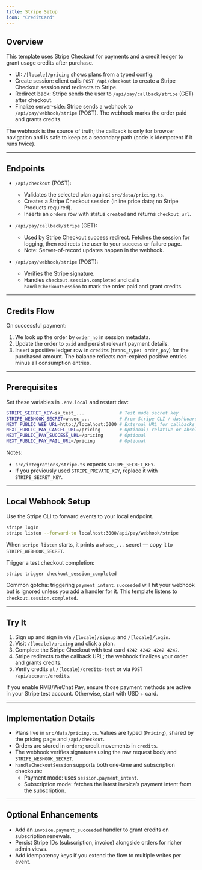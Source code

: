 ```yaml
---
title: Stripe Setup
icon: "CreditCard"
---
```


## Overview

This template uses Stripe Checkout for payments and a credit ledger to grant usage credits after purchase.

- UI: `/[locale]/pricing` shows plans from a typed config.
- Create session: client calls `POST /api/checkout` to create a Stripe Checkout session and redirects to Stripe.
- Redirect back: Stripe sends the user to `/api/pay/callback/stripe` (GET) after checkout.
- Finalize server-side: Stripe sends a webhook to `/api/pay/webhook/stripe` (POST). The webhook marks the order paid and grants credits.

The webhook is the source of truth; the callback is only for browser navigation and is safe to keep as a secondary path (code is idempotent if it runs twice).

---

## Endpoints

- `/api/checkout` (POST):
  - Validates the selected plan against `src/data/pricing.ts`.
  - Creates a Stripe Checkout session (inline price data; no Stripe Products required).
  - Inserts an `orders` row with status `created` and returns `checkout_url`.

- `/api/pay/callback/stripe` (GET):
  - Used by Stripe Checkout success redirect. Fetches the session for logging, then redirects the user to your success or failure page.
  - Note: Server-of-record updates happen in the webhook.

- `/api/pay/webhook/stripe` (POST):
  - Verifies the Stripe signature.
  - Handles `checkout.session.completed` and calls `handleCheckoutSession` to mark the order paid and grant credits.

---

## Credits Flow

On successful payment:

1) We look up the order by `order_no` in session metadata.
2) Update the order to `paid` and persist relevant payment details.
3) Insert a positive ledger row in `credits` (`trans_type: order_pay`) for the purchased amount. The balance reflects non-expired positive entries minus all consumption entries.

---

## Prerequisites

Set these variables in `.env.local` and restart dev:

```bash
STRIPE_SECRET_KEY=sk_test_...             # Test mode secret key
STRIPE_WEBHOOK_SECRET=whsec_...           # From Stripe CLI / dashboard
NEXT_PUBLIC_WEB_URL=http://localhost:3000 # External URL for callbacks
NEXT_PUBLIC_PAY_CANCEL_URL=/pricing       # Optional; relative or absolute
NEXT_PUBLIC_PAY_SUCCESS_URL=/pricing      # Optional
NEXT_PUBLIC_PAY_FAIL_URL=/pricing         # Optional
```

Notes:

- `src/integrations/stripe.ts` expects `STRIPE_SECRET_KEY`.
- If you previously used `STRIPE_PRIVATE_KEY`, replace it with `STRIPE_SECRET_KEY`.

---

## Local Webhook Setup

Use the Stripe CLI to forward events to your local endpoint.

```bash
stripe login
stripe listen --forward-to localhost:3000/api/pay/webhook/stripe
```

When `stripe listen` starts, it prints a `whsec_...` secret — copy it to `STRIPE_WEBHOOK_SECRET`.

Trigger a test checkout completion:

```bash
stripe trigger checkout_session_completed
```

Common gotcha: triggering `payment_intent.succeeded` will hit your webhook but is ignored unless you add a handler for it. This template listens to `checkout.session.completed`.

---

## Try It

1) Sign up and sign in via `/[locale]/signup` and `/[locale]/login`.
2) Visit `/[locale]/pricing` and click a plan.
3) Complete the Stripe Checkout with test card `4242 4242 4242 4242`.
4) Stripe redirects to the callback URL; the webhook finalizes your order and grants credits.
5) Verify credits at `/[locale]/credits-test` or via `POST /api/account/credits`.

If you enable RMB/WeChat Pay, ensure those payment methods are active in your Stripe test account. Otherwise, start with USD + card.

---

## Implementation Details

- Plans live in `src/data/pricing.ts`. Values are typed (`Pricing`), shared by the pricing page and `/api/checkout`.
- Orders are stored in `orders`; credit movements in `credits`.
- The webhook verifies signatures using the raw request body and `STRIPE_WEBHOOK_SECRET`.
- `handleCheckoutSession` supports both one-time and subscription checkouts:
  - Payment mode: uses `session.payment_intent`.
  - Subscription mode: fetches the latest invoice’s payment intent from the subscription.

---

## Optional Enhancements

- Add an `invoice.payment_succeeded` handler to grant credits on subscription renewals.
- Persist Stripe IDs (subscription, invoice) alongside orders for richer admin views.
- Add idempotency keys if you extend the flow to multiple writes per event.

